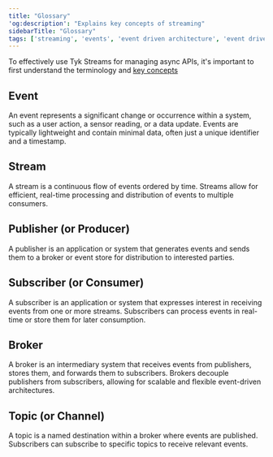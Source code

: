 ```yaml
---
title: "Glossary"
'og:description': "Explains key concepts of streaming"
sidebarTitle: "Glossary"
tags: ['streaming', 'events', 'event driven architecture', 'event driven architectures', 'kafka']
---
```


To effectively use Tyk Streams for managing async APIs, it's important to first understand the terminology and [key concepts](/5.6/product-stack/tyk-streaming/key-concepts)

## Event

An event represents a significant change or occurrence within a system, such as a user action, a sensor reading, or a data update. Events are typically lightweight and contain minimal data, often just a unique identifier and a timestamp.

## Stream

A stream is a continuous flow of events ordered by time. Streams allow for efficient, real-time processing and distribution of events to multiple consumers.

## Publisher (or Producer)

A publisher is an application or system that generates events and sends them to a broker or event store for distribution to interested parties.

## Subscriber (or Consumer)

A subscriber is an application or system that expresses interest in receiving events from one or more streams. Subscribers can process events in real-time or store them for later consumption.

## Broker

A broker is an intermediary system that receives events from publishers, stores them, and forwards them to subscribers. Brokers decouple publishers from subscribers, allowing for scalable and flexible event-driven architectures.

## Topic (or Channel)

A topic is a named destination within a broker where events are published. Subscribers can subscribe to specific topics to receive relevant events.